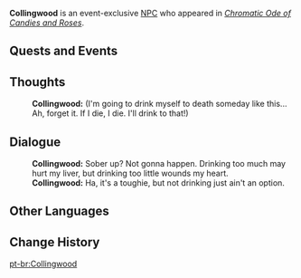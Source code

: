 {{Meta
<!-- Remove this template after adding the missing info -->
|missing_NPC_profile  = yes
}}
{{Character Infobox
|type             = Event NPC
|image            = NPC Collingwood.png
|realname         = <!-- Optional, if different from in-game name -->
|deceased         = <!-- Past (for deceased prior to events of the game) or free response -->
|region           = Mondstadt
|location         = Sumeru
|affiliation      = Adventurers' Guild
|title            = 

|ancestry         = <!-- Clan/family -->
|father           = 
|mother           = 
|spouse           = 
|sibling          = 
|child            = 
|relative         = 

|voiceEN          = 
|voiceCN          = 
|voiceJP          = 
|voiceKR          = 
}}
'''Collingwood''' is an event-exclusive [[NPC]] who appeared in ''[[Chromatic Ode of Candies and Roses]]''.
<!--
==Location==
{{subst:#tag:gallery|
NPC Location {{subst:#titleparts:{{subst:PAGENAME}}}}.png{{subst:!}}{{subst:#titleparts:{{subst:PAGENAME}}}}'s location
NPC Location {{subst:#titleparts:{{subst:PAGENAME}}}} Context.png{{subst:!}}Additional context
}}
-->
<!--
==Profile==
Detailed story/lore information goes here.
''(To be added.)''

===Appearance===
Keep appearance section short and concise. Limit to 2 paragraphs with 3-4 sentences each.
''(To be added.)''
-->
==Quests and Events==
{{Quests and Events}}

==Thoughts==
{{All Schemes to Know Explanation|name=Collingwood}}
{{Dialogue Start}}
:'''Collingwood:''' (I'm going to drink myself to death someday like this... Ah, forget it. If I die, I die. I'll drink to that!)
{{Dialogue End}}

==Dialogue==
{{Dialogue Start}}
:'''Collingwood:''' Sober up? Not gonna happen. Drinking too much may hurt my liver, but drinking too little wounds my heart.
:'''Collingwood:''' Ha, it's a toughie, but not drinking just ain't an option.
{{Dialogue End}}

==Other Languages==
{{Other Languages|default_hidden=1
|en      = Collingwood
|zhs     = 柯林伍德
|zhs_rm  = 
|zht     = 柯林伍德
|zht_rm  = 
|ja      = コリンウッド
|ja_rm   = 
|ko      = 콜링우드
|es      = Collingwood
|fr      = Collingwood
|ru      = Коллингвуд
|th      = Collingwood
|vi      = Collingwood
|de      = Collingwood
|id      = Collingwood
|pt      = Collingwood
|tr      = Collingwood
|it      = Collingwood
}}

==Change History==
{{Change History|5.1}}
<!--
==References==
{{Reflist}}
-->

[[pt-br:Collingwood]]